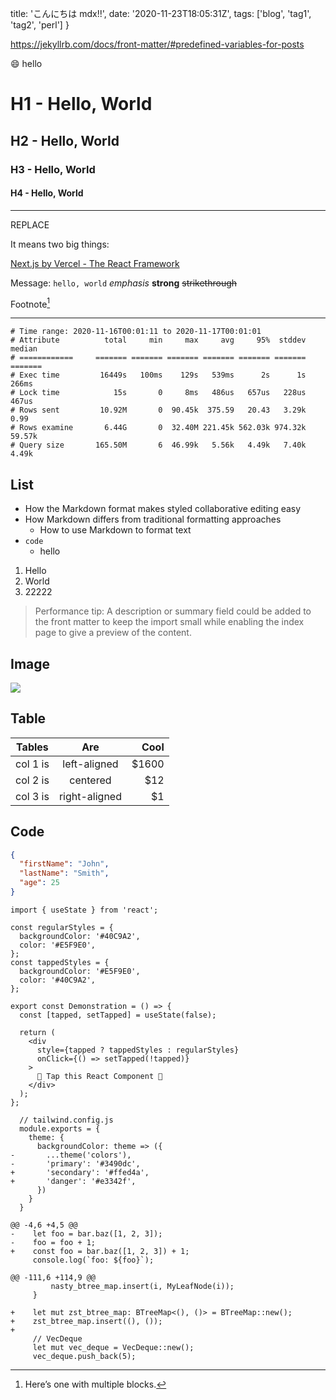   title: 'こんにちは mdx!!',
  date: '2020-11-23T18:05:31Z',
  tags: ['blog', 'tag1', 'tag2', 'perl']
}

https://jekyllrb.com/docs/front-matter/#predefined-variables-for-posts

:smile: hello

# H1 - Hello, World

## H2 - Hello, World

### H3 - Hello, World

#### H4 - Hello, World

---

REPLACE

It means two big things:

[Next.js by Vercel - The React Framework](https://nextjs.org/)

Message: `hello, world` _emphasis_ **strong** ~~strikethrough~~

Footnote[^longnote]

[^longnote]: Here’s one with multiple blocks.

---

```
# Time range: 2020-11-16T00:01:11 to 2020-11-17T00:01:01
# Attribute          total     min     max     avg     95%  stddev  median
# ============     ======= ======= ======= ======= ======= ======= =======
# Exec time         16449s   100ms    129s   539ms      2s      1s   266ms
# Lock time            15s       0     8ms   486us   657us   228us   467us
# Rows sent         10.92M       0  90.45k  375.59   20.43   3.29k    0.99
# Rows examine       6.44G       0  32.40M 221.45k 562.03k 974.32k  59.57k
# Query size       165.50M       6  46.99k   5.56k   4.49k   7.40k   4.49k
```

## List

- How the Markdown format makes styled collaborative editing easy
- How Markdown differs from traditional formatting approaches
  - How to use Markdown to format text
- `code`
  - hello

1. Hello
2. World
3. 22222

> Performance tip: A description or summary field could be added to the front matter to keep the import small while enabling the index page to give a preview of the content.

## Image

![](https://github.com/chakra-ui/chakra-ui/blob/master/logo/logo-colored@2x.png?raw=true)

## Table

| Tables   |      Are      |   Cool |
| -------- | :-----------: | -----: |
| col 1 is | left-aligned  | \$1600 |
| col 2 is |   centered    |   \$12 |
| col 3 is | right-aligned |    \$1 |

## Code

```json
{
  "firstName": "John",
  "lastName": "Smith",
  "age": 25
}
```

```tsx
import { useState } from 'react';

const regularStyles = {
  backgroundColor: '#40C9A2',
  color: '#E5F9E0',
};
const tappedStyles = {
  backgroundColor: '#E5F9E0',
  color: '#40C9A2',
};

export const Demonstration = () => {
  const [tapped, setTapped] = useState(false);

  return (
    <div
      style={tapped ? tappedStyles : regularStyles}
      onClick={() => setTapped(!tapped)}
    >
      🤜 Tap this React Component 🤛
    </div>
  );
};
```

```diff-javascript
  // tailwind.config.js
  module.exports = {
    theme: {
      backgroundColor: theme => ({
-       ...theme('colors'),
-       'primary': '#3490dc',
+       'secondary': '#ffed4a',
+       'danger': '#e3342f',
      })
    }
  }
```


```diff-js
@@ -4,6 +4,5 @@
-    let foo = bar.baz([1, 2, 3]);
-    foo = foo + 1;
+    const foo = bar.baz([1, 2, 3]) + 1;
     console.log(`foo: ${foo}`);
```

```diff-rust
@@ -111,6 +114,9 @@
         nasty_btree_map.insert(i, MyLeafNode(i));
     }

+    let mut zst_btree_map: BTreeMap<(), ()> = BTreeMap::new();
+    zst_btree_map.insert((), ());
+
     // VecDeque
     let mut vec_deque = VecDeque::new();
     vec_deque.push_back(5);
```
